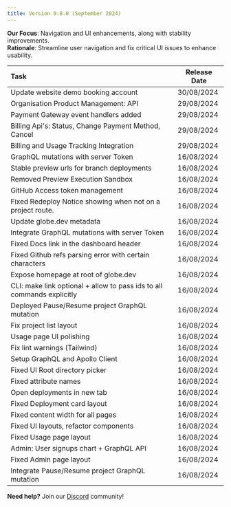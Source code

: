 ```yaml
---
title: Version 0.8.0 (September 2024)
---
```


**Our Focus**: Navigation and UI enhancements, along with stability improvements.  
**Rationale**: Streamline user navigation and fix critical UI issues to enhance usability.


| Task | Release Date |
| :---- | ----- |
| Update website demo booking account | 30/08/2024 |
| Organisation Product Management: API | 29/08/2024 |
| Payment Gateway event handlers added | 29/08/2024 |
| Billing Api's: Status, Change Payment Method, Cancel | 29/08/2024 |
| Billing and Usage Tracking Integration | 29/08/2024 |
| GraphQL mutations with server Token | 16/08/2024 |
| Stable preview urls for branch deployments | 16/08/2024 |
| Removed Preview Execution Sandbox | 16/08/2024 |
| GitHub Access token management | 16/08/2024 |
| Fixed Redeploy Notice showing when not on a project route. | 16/08/2024 |
| Update globe.dev metadata | 16/08/2024 |
| Integrate GraphQL mutations with server Token | 16/08/2024 |
| Fixed Docs link in the dashboard header | 16/08/2024 |
| Fixed Github refs parsing error with certain characters | 16/08/2024 |
| Expose homepage at root of globe.dev | 16/08/2024 |
| CLI: make link optional \+ allow to pass ids to all commands explicitly | 16/08/2024 |
| Deployed Pause/Resume project GraphQL mutation | 16/08/2024 |
| Fix project list layout | 16/08/2024 |
| Usage page UI polishing | 16/08/2024 |
| Fix lint warnings (Tailwind) | 16/08/2024 |
| Setup GraphQL and Apollo Client | 16/08/2024 |
| Fixed UI Root directory picker | 16/08/2024 |
| Fixed attribute names | 16/08/2024 |
| Open deployments in new tab | 16/08/2024 |
| Fixed Deployment card layout | 16/08/2024 |
| Fixed content width for all pages | 16/08/2024 |
| Fixed UI layouts, refactor components | 16/08/2024 |
| Fixed Usage page layout | 16/08/2024 |
| Admin: User signups chart \+ GraphQL API | 16/08/2024 |
| Fixed Admin page layout | 16/08/2024 |
| Integrate Pause/Resume project GraphQL mutation | 16/08/2024 |


**Need help?** Join our [Discord](https://invertase.link/globe-discord) community! 